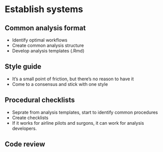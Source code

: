 # Establish systems



## Common analysis format

- Identify optimal workflows
- Create common analysis structure
- Develop analysis templates (.Rmd)

## Style guide

- It's a small point of friction, but there's no reason to have it
- Come to a consensus and stick with one style

## Procedural checklists

- Seprate from analysis templates, start to identify common procedures
- Create checklists
- If it works for airline pilots and surgons, it can work for analysis developers.

## Code review
